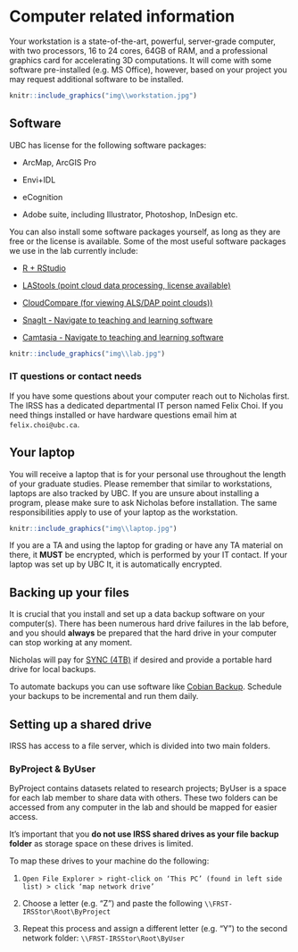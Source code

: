 # Computer related information {-#computers}

Your workstation is a state-of-the-art, powerful, server-grade computer, with two processors, 16 to 24 cores, 64GB of RAM, and a professional graphics card for accelerating 3D computations. It will come with some software pre-installed (e.g. MS Office), however, based on your project you may request additional software to be installed. 

```r
knitr::include_graphics("img\\workstation.jpg")
```

## Software {-#software}

UBC has license for the following software packages:

* ArcMap, ArcGIS Pro

* Envi+IDL

* eCognition

* Adobe suite, including Illustrator, Photoshop, InDesign etc.


You can also install some software packages yourself, as long as they are free or the license is available. Some of the most useful software packages we use in the lab currently include:

* [R + RStudio](https://rstudio.com/)

* [LAStools (point cloud data processing, license available)](https://rapidlasso.com/lastools/)

* [CloudCompare (for viewing ALS/DAP point clouds))](https://www.danielgm.net/cc/)

* [SnagIt - Navigate to teaching and learning software](https://it.ubc.ca/software-downloads)

* [Camtasia - Navigate to teaching and learning software](https://it.ubc.ca/software-downloads)


```r
knitr::include_graphics("img\\lab.jpg")
```


### IT questions or contact needs {-#it}

If you have some questions about your computer reach out to Nicholas first. The IRSS has a dedicated departmental IT person named Felix Choi. If you need things installed or have hardware questions email him at `felix.choi@ubc.ca`.

## Your laptop {-#laptop}

You will receive a laptop that is for your personal use throughout the length of your graduate studies. Please remember that similar to workstations, laptops are also tracked by UBC. If you are unsure about installing a program, please make sure to ask Nicholas before installation. The same responsibilities apply to use of your laptop as the workstation.



```r
knitr::include_graphics("img\\laptop.jpg")
```

If you are a TA and using the laptop for grading or have any TA material on there, it **MUST** be encrypted, which is performed by your IT contact. If your laptop was set up by UBC It, it is automatically encrypted.

## Backing up your files {-#backup}

It is crucial that you install and set up a data backup software on your computer(s). There has been numerous hard drive failures in the lab before, and you should **always** be prepared that the hard drive in your computer can stop working at any moment. 

Nicholas will pay for [SYNC (4TB)](https://www.sync.com/) if desired and provide a portable hard drive for local backups. 

To automate backups you can use software like [Cobian Backup](https://www.cobiansoft.com/). Schedule your backups to be incremental and run them daily. 

## Setting up a shared drive {-#shared}

IRSS has access to a file server, which is divided into two main folders.

### ByProject & ByUser {-#pcshared}

ByProject contains datasets related to research projects; ByUser is a space for each lab member to share data with others. These two folders can be accessed from any computer in the lab and should be mapped for easier access.

It's important that you **do not use IRSS shared drives as your file backup folder** as storage space on these drives is limited.

To map these drives to your machine do the following:

1. `Open File Explorer > right-click on ‘This PC’ (found in left side list) > click ‘map network drive’`
2. Choose a letter (e.g. “Z”) and paste the following `\\FRST-IRSStor\Root\ByProject`

3. Repeat this process and assign a different letter (e.g. “Y”) to the second network folder: `\\FRST-IRSStor\Root\ByUser`







